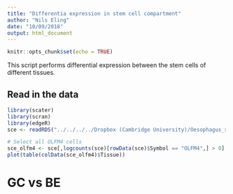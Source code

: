 ```yaml
---
title: "Differentia expression in stem cell compartment"
author: "Nils Eling"
date: "10/09/2018"
output: html_document
---
```


```r
knitr::opts_chunk$set(echo = TRUE)
```

This script performs differential expression between the stem cells of different tissues.

## Read in the data 

```r
library(scater)
library(scran)
library(edgeR)
sce <- readRDS("../../../../Dropbox (Cambridge University)/Oesophagus_single_cell/All_corrected_sce.rds")

# Select all OLFM4 cells
sce_olfm4 <- sce[,logcounts(sce)[rowData(sce)$Symbol == "OLFM4",] > 0]
plot(table(colData(sce_olfm4)$Tissue))
```

# GC vs BE

```r

```